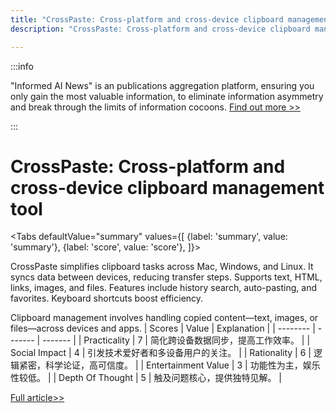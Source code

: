 ```yaml
---
title: "CrossPaste: Cross-platform and cross-device clipboard management tool"
description: "CrossPaste: Cross-platform and cross-device clipboard management tool"

---
```



:::info

"Informed AI News" is an publications aggregation platform, ensuring you only gain the most valuable information, to eliminate information asymmetry and break through the limits of information cocoons.  [Find out more >>](/)

:::

# CrossPaste: Cross-platform and cross-device clipboard management tool


<Tabs
	defaultValue="summary"
	values={[
	{label: 'summary', value: 'summary'},
	{label: 'score', value: 'score'},
]}>
<TabItem value="summary">


CrossPaste simplifies clipboard tasks across Mac, Windows, and Linux. It syncs data between devices, reducing transfer steps. Supports text, HTML, links, images, and files. Features include history search, auto-pasting, and favorites. Keyboard shortcuts boost efficiency.

Clipboard management involves handling copied content—text, images, or files—across devices and apps.
</TabItem>
<TabItem value="score">
	| Scores     | Value   | Explanation |
	| -------- | ------- | ------- |
	| Practicality  | 7    | 简化跨设备数据同步，提高工作效率。    |
	| Social Impact | 4     | 引发技术爱好者和多设备用户的关注。    |
	| Rationality    | 6    | 逻辑紧密，科学论证，高可信度。    |
	| Entertainment Value    | 3    | 功能性为主，娱乐性较低。    |
	| Depth Of Thought    | 5    | 触及问题核心，提供独特见解。    |
</TabItem>
</Tabs>

[Full article>>](https://github.com/ruanyf/weekly/issues/4993)
